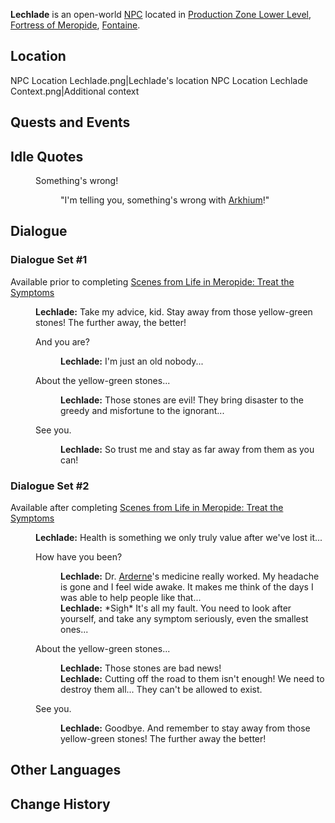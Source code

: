 {{Meta
<!-- Remove this template after adding the missing info -->
|missing_NPC_profile  = yes
}}
{{Character Infobox
|type             = Open-World NPC
|image            = NPC Lechlade.png
|realname         = <!-- Optional, if different from in-game name -->
|deceased         = <!-- Past (for deceased prior to events of the game) or free response -->
|region           = Fontaine
|location         = Fontaine
|affiliation      = 
|title            = 

|ancestry         = <!-- Clan/family -->
|father           = 
|mother           = 
|spouse           = 
|sibling          = 
|child            = 
|relative         = 

|voiceEN          = 
|voiceCN          = 
|voiceJP          = 
|voiceKR          = 
|dialoguereward   = 
}}
'''Lechlade''' is an open-world [[NPC]] located in [[Production Zone Lower Level]], [[Fortress of Meropide]], [[Fontaine]].
<!-- Following a certain dialogue branch for the first time gives the player AMOUNT_AS_WORD [[Item]]. -->

==Location==
<gallery>
NPC Location Lechlade.png|Lechlade's location
NPC Location Lechlade Context.png|Additional context
</gallery>
<!--
==Profile==
Detailed story/lore information goes here.
''(To be added.)''

===Appearance===
Keep appearance section short and concise. Limit to 2 paragraphs with 3-4 sentences each.
''(To be added.)''
-->
==Quests and Events==
{{Quests and Events}}

==Idle Quotes==
{{Dialogue Start}}
: {{DIcon|Idle}} Something's wrong!
:: {{A|VO Lechlade 01.ogg}} "I'm telling you, something's wrong with [[Arkhium]]!"
{{Dialogue End}}

==Dialogue==
===Dialogue Set #1===
Available prior to completing [[Scenes from Life in Meropide: Treat the Symptoms]]

{{Dialogue Start}}
:'''Lechlade:''' Take my advice, kid. Stay away from those yellow-green stones! The further away, the better!
:{{DIcon}} And you are?
::'''Lechlade:''' I'm just an old nobody...
:{{DIcon}} About the yellow-green stones...
::'''Lechlade:''' Those stones are evil! They bring disaster to the greedy and misfortune to the ignorant...
:{{DIcon}} See you.
::'''Lechlade:''' So trust me and stay as far away from them as you can!
{{Dialogue End}}

===Dialogue Set #2===
Available after completing [[Scenes from Life in Meropide: Treat the Symptoms]]

{{Dialogue Start}}
:'''Lechlade:''' Health is something we only truly value after we've lost it...
:{{DIcon}} How have you been?
::'''Lechlade:''' Dr. [[Arderne]]'s medicine really worked. My headache is gone and I feel wide awake. It makes me think of the days I was able to help people like that...
::'''Lechlade:''' *Sigh* It's all my fault. You need to look after yourself, and take any symptom seriously, even the smallest ones...
:{{DIcon}} About the yellow-green stones...
::'''Lechlade:''' Those stones are bad news!
::'''Lechlade:''' Cutting off the road to them isn't enough! We need to destroy them all... They can't be allowed to exist.
:{{DIcon}} See you.
::'''Lechlade:''' Goodbye. And remember to stay away from those yellow-green stones! The further away the better!
{{Dialogue End}}

<!--
==Event Dialogue==
===Event Name===
{{Dialogue Start}}
:'''Lechlade:'''
{{Dialogue End}}
-->
==Other Languages==
{{Other Languages|default_hidden=1
|en      = Lechlade
|zhs     = 勒克莱德
|zhs_rm  = Lèkèláidé
|zht     = 勒克萊德
|zht_rm  = Lèkèláidé
|ja      = レクラード
|ja_rm   = Rekuraado
|ko      = 레치레이드
|es      = Lechlade
|fr      = Lechlade
|ru      = Лечлейд
|th      = Lechlade
|vi      = Lechlade
|de      = Lechlade
|id      = Lechlade
|pt      = Lechlade
|tr      = Lechlade
|it      = Lechlade
}}

==Change History==
{{Change History|4.1}}
<!--
==References==
{{Reflist}}
-->
